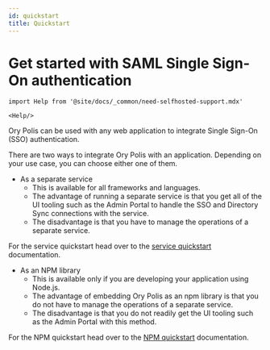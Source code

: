 ```yaml
---
id: quickstart
title: Quickstart
---
```


# Get started with SAML Single Sign-On authentication

```mdx-code-block
import Help from '@site/docs/_common/need-selfhosted-support.mdx'

<Help/>
```

Ory Polis can be used with any web application to integrate Single Sign-On (SSO) authentication.

There are two ways to integrate Ory Polis with an application. Depending on your use case, you can choose either one of them.

- As a separate service
  - This is available for all frameworks and languages.
  - The advantage of running a separate service is that you get all of the UI tooling such as the Admin Portal to handle the SSO
    and Directory Sync connections with the service.
  - The disadvantage is that you have to manage the operations of a separate service.

For the service quickstart head over to the [service quickstart](guides/service.mdx) documentation.

- As an NPM library
  - This is available only if you are developing your application using Node.js.
  - The advantage of embedding Ory Polis as an npm library is that you do not have to manage the operations of a separate service.
  - The disadvantage is that you do not readily get the UI tooling such as the Admin Portal with this method.

For the NPM quickstart head over to the [NPM quickstart](guides/npm-library.mdx) documentation.
